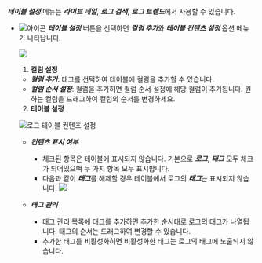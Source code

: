   ***테이블 설정*** 메뉴는 ***라이브 테일***, ***로그 검색***, ***로그 트렌드***에서 사용할 수 있습니다. 
  
* ![아이콘](/img/ic-setting.svg) ***테이블 설정*** 버튼을 선택하면 ***컬럼 추가***와 ***테이블 컨텐츠 설정*** 옵션 메뉴가 나타납니다. 
    
    ![](https://img.whatap.io/media/images/livetail_013_table_options.png)  

    1. **컬럼 설정** 

    * ***컬럼 추가***: 태그를 선택하여 테이블에 컬럼을 추가할 수 있습니다.
    * ***컬럼 순서 설정***: 컬럼을 추가하면 컬럼 순서 설정에 해당 컬럼이 추가됩니다. 원하는 컬럼을 드래그하여 컬럼의 순서를 변경하세요.

    2. **테이블 설정**

    ![로그 테이블 컨텐츠 설정](/img/log-table-contents.png)

    * ***컨텐츠 표시 여부***
    
      * 체크된 항목은 테이블에 표시되지 않습니다. 기본으로 ***로그***, ***태그*** 모두 체크가 되어있으며 두 가지 항목 모두 표시합니다.
      * 다음과 같이 ***태그***를 해제할 경우 테이블에서 로그의 ***태그***는 표시되지 않습니다.
      ![](https://img.whatap.io/media/images/livetail_017_table_column_visible.png)
    
    * ***태그 관리***

      * 태그 관리 목록에 태그를 추가하면 추가한 순서대로 로그의 태그가 나열됩니다. 태그의 순서는 드래그하여 변경할 수 있습니다.
      * 추가한 태그를 비활성화하면 비활성화한 태그는 로그의 태그에 노출되지 않습니다. 